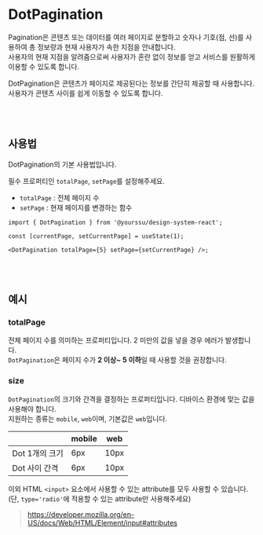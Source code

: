 
<Meta of={DotPaginationStories} />

# DotPagination

Pagination은 콘텐츠 또는 데이터를 여러 페이지로 분할하고 숫자나 기호(점, 선)를 사용하여 총 정보량과 현재 사용자가 속한 지점을 안내합니다.<br />
사용자의 현재 지점을 알려줌으로써 사용자가 혼란 없이 정보를 얻고 서비스를 원활하게 이용할 수 있도록 합니다.<br />

DotPagination은 콘텐츠가 페이지로 제공된다는 정보를 간단히 제공할 때 사용합니다.<br />
사용자가 콘텐츠 사이를 쉽게 이동할 수 있도록 합니다.<br />

<Canvas of={DotPaginationStories.Primary} />
<Controls />

<br />
<br />

## 사용법

DotPagination의 기본 사용법입니다.

필수 프로퍼티인 `totalPage`, `setPage`를 설정해주세요.<br />

- `totalPage` : 전체 페이지 수
- `setPage` : 현재 페이지를 변경하는 함수

```tsx
import { DotPagination } from '@yourssu/design-system-react';

const [currentPage, setCurrentPage] = useState(1);

<DotPagination totalPage={5} setPage={setCurrentPage} />;
```

<Canvas of={DotPaginationStories.Secondary} />

<br />
<br />

## 예시

### totalPage

전체 페이지 수를 의미하는 프로퍼티입니다. 2 미만의 값을 넣을 경우 에러가 발생합니다.<br />
`DotPagination`은 페이지 수가 **2 이상~ 5 이하**일 때 사용할 것을 권장합니다.

<Canvas of={DotPaginationStories.TotalPage} />

### size

`DotPagination`의 크기와 간격을 결정하는 프로퍼티입니다. 디바이스 환경에 맞는 값을 사용해야 합니다.<br />
지원하는 종류는 `mobile`, `web`이며, 기본값은 `web`입니다.

|                | mobile | web  |
| -------------- | ------ | ---- |
| Dot 1개의 크기 | 6px    | 10px |
| Dot 사이 간격  | 6px    | 10px |

<Canvas of={DotPaginationStories.Sizes} />

이외 HTML `<input>` 요소에서 사용할 수 있는 attribute를 모두 사용할 수 있습니다. <br/>
(단, `type='radio'`에 적용할 수 있는 attribute만 사용해주세요)

> https://developer.mozilla.org/en-US/docs/Web/HTML/Element/input#attributes
